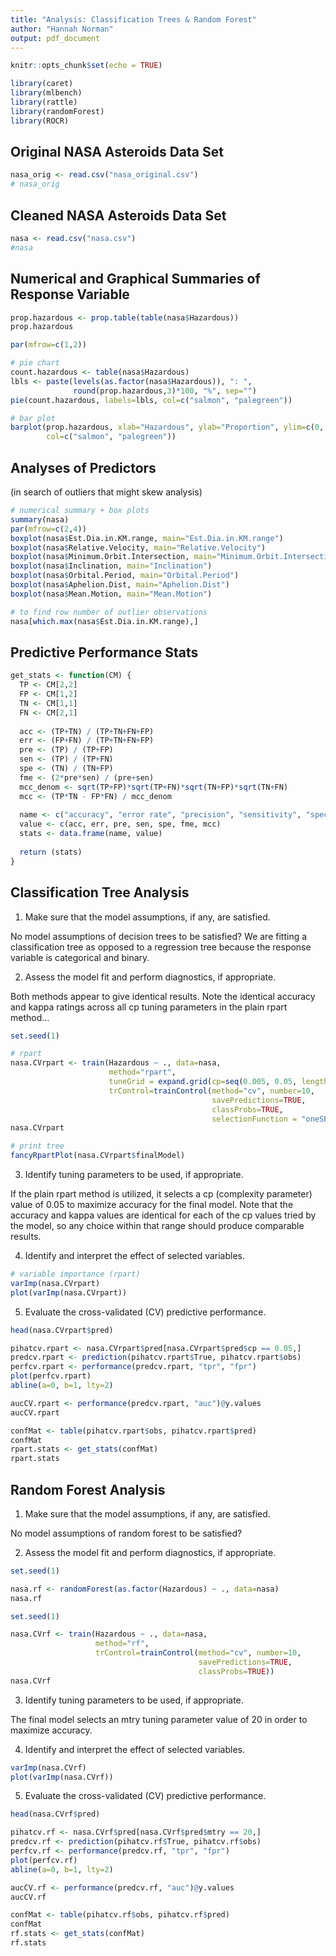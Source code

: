 ```yaml
---
title: "Analysis: Classification Trees & Random Forest"
author: "Hannah Norman"
output: pdf_document
---
```


```r
knitr::opts_chunk$set(echo = TRUE)
```

```r
library(caret)
library(mlbench)
library(rattle) 
library(randomForest)
library(ROCR)
```


## Original NASA Asteroids Data Set

```r
nasa_orig <- read.csv("nasa_original.csv")
# nasa_orig
```

## Cleaned NASA Asteroids Data Set

```r
nasa <- read.csv("nasa.csv")
#nasa
```

## Numerical and Graphical Summaries of Response Variable

```r
prop.hazardous <- prop.table(table(nasa$Hazardous))
prop.hazardous
```

```r
par(mfrow=c(1,2))

# pie chart
count.hazardous <- table(nasa$Hazardous)
lbls <- paste(levels(as.factor(nasa$Hazardous)), ": ",
              round(prop.hazardous,3)*100, "%", sep="")
pie(count.hazardous, labels=lbls, col=c("salmon", "palegreen"))

# bar plot
barplot(prop.hazardous, xlab="Hazardous", ylab="Proportion", ylim=c(0, 1.0),
        col=c("salmon", "palegreen"))
```

## Analyses of Predictors 

(in search of outliers that might skew analysis)

```r
# numerical summary + box plots
summary(nasa)
par(mfrow=c(2,4))
boxplot(nasa$Est.Dia.in.KM.range, main="Est.Dia.in.KM.range")
boxplot(nasa$Relative.Velocity, main="Relative.Velocity")
boxplot(nasa$Minimum.Orbit.Intersection, main="Minimum.Orbit.Intersection")
boxplot(nasa$Inclination, main="Inclination")
boxplot(nasa$Orbital.Period, main="Orbital.Period")
boxplot(nasa$Aphelion.Dist, main="Aphelion.Dist")
boxplot(nasa$Mean.Motion, main="Mean.Motion")

# to find row number of outlier observations
nasa[which.max(nasa$Est.Dia.in.KM.range),]
```

## Predictive Performance Stats

```r
get_stats <- function(CM) {
  TP <- CM[2,2]
  FP <- CM[1,2]
  TN <- CM[1,1]
  FN <- CM[2,1]
  
  acc <- (TP+TN) / (TP+TN+FN+FP)
  err <- (FP+FN) / (TP+TN+FN+FP)
  pre <- (TP) / (TP+FP)
  sen <- (TP) / (TP+FN)
  spe <- (TN) / (TN+FP)
  fme <- (2*pre*sen) / (pre+sen)
  mcc_denom <- sqrt(TP+FP)*sqrt(TP+FN)*sqrt(TN+FP)*sqrt(TN+FN)
  mcc <- (TP*TN - FP*FN) / mcc_denom
  
  name <- c("accuracy", "error rate", "precision", "sensitivity", "specificity", "F-measure", "Matthew's CC")
  value <- c(acc, err, pre, sen, spe, fme, mcc)
  stats <- data.frame(name, value)
  
  return (stats)
}
```


## Classification Tree Analysis

1. Make sure that the model assumptions, if any, are satisfied.

No model assumptions of decision trees to be satisfied? We are fitting a classification tree as opposed to a regression tree because the response variable is categorical and binary.

2. Assess the model fit and perform diagnostics, if appropriate.

Both methods appear to give identical results. Note the identical accuracy and kappa ratings across all cp tuning parameters in the plain rpart method...

```r
set.seed(1)

# rpart
nasa.CVrpart <- train(Hazardous ~ ., data=nasa,
                      method="rpart",
                      tuneGrid = expand.grid(cp=seq(0.005, 0.05, length=10)),
                      trControl=trainControl(method="cv", number=10,
                                             savePredictions=TRUE,
                                             classProbs=TRUE,
                                             selectionFunction = "oneSE"))
nasa.CVrpart

# print tree
fancyRpartPlot(nasa.CVrpart$finalModel)
```

3. Identify tuning parameters to be used, if appropriate.

If the plain rpart method is utilized, it selects a cp (complexity parameter) value of 0.05 to maximize accuracy for the final model. Note that the accuracy and kappa values are identical for each of the cp values tried by the model, so any choice within that range should produce comparable results.

4. Identify and interpret the effect of selected variables.

```r
# variable importance (rpart)
varImp(nasa.CVrpart)
plot(varImp(nasa.CVrpart))
```

5. Evaluate the cross-validated (CV) predictive performance.

```r
head(nasa.CVrpart$pred)
```

```r
pihatcv.rpart <- nasa.CVrpart$pred[nasa.CVrpart$pred$cp == 0.05,]
predcv.rpart <- prediction(pihatcv.rpart$True, pihatcv.rpart$obs)
perfcv.rpart <- performance(predcv.rpart, "tpr", "fpr")
plot(perfcv.rpart)
abline(a=0, b=1, lty=2)

aucCV.rpart <- performance(predcv.rpart, "auc")@y.values 
aucCV.rpart
```

```r
confMat <- table(pihatcv.rpart$obs, pihatcv.rpart$pred)
confMat
rpart.stats <- get_stats(confMat)
rpart.stats
```

## Random Forest Analysis

1. Make sure that the model assumptions, if any, are satisfied.

No model assumptions of random forest to be satisfied?

2. Assess the model fit and perform diagnostics, if appropriate.

```r
set.seed(1)

nasa.rf <- randomForest(as.factor(Hazardous) ~ ., data=nasa)
nasa.rf
```

```r
set.seed(1)

nasa.CVrf <- train(Hazardous ~ ., data=nasa,
                   method="rf",
                   trControl=trainControl(method="cv", number=10,
                                          savePredictions=TRUE,
                                          classProbs=TRUE))
nasa.CVrf
```

3. Identify tuning parameters to be used, if appropriate.

The final model selects an mtry tuning parameter value of 20 in order to maximize accuracy.

4. Identify and interpret the effect of selected variables.

```r
varImp(nasa.CVrf)
plot(varImp(nasa.CVrf))
```

5. Evaluate the cross-validated (CV) predictive performance.

```r
head(nasa.CVrf$pred)
```

```r
pihatcv.rf <- nasa.CVrf$pred[nasa.CVrf$pred$mtry == 20,]
predcv.rf <- prediction(pihatcv.rf$True, pihatcv.rf$obs)
perfcv.rf <- performance(predcv.rf, "tpr", "fpr")
plot(perfcv.rf)
abline(a=0, b=1, lty=2)

aucCV.rf <- performance(predcv.rf, "auc")@y.values 
aucCV.rf
```

```r
confMat <- table(pihatcv.rf$obs, pihatcv.rf$pred)
confMat
rf.stats <- get_stats(confMat)
rf.stats
```